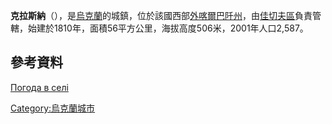 {{coord|48|14|15|N|23|56|8|E|scale:30000|display=title}}

'''克拉斯納'''（{{lang-uk|Красна}}），是[[烏克蘭|烏克蘭]]的城鎮，位於該國西部[[外喀爾巴阡州|外喀爾巴阡州]]，由[[佳切夫區|佳切夫區]]負責管轄，始建於1810年，面積56平方公里，海拔高度506米，2001年人口2,587。

==參考資料==
[http://weather.in.ua/ua/zakarpatskaja/11954 Погода в селі ] {{Wayback|url=http://weather.in.ua/ua/zakarpatskaja/11954 |date=20160305112343 }}

{{Ukraine-geo-stub}}
[[Category:烏克蘭城市|Category:烏克蘭城市]]
